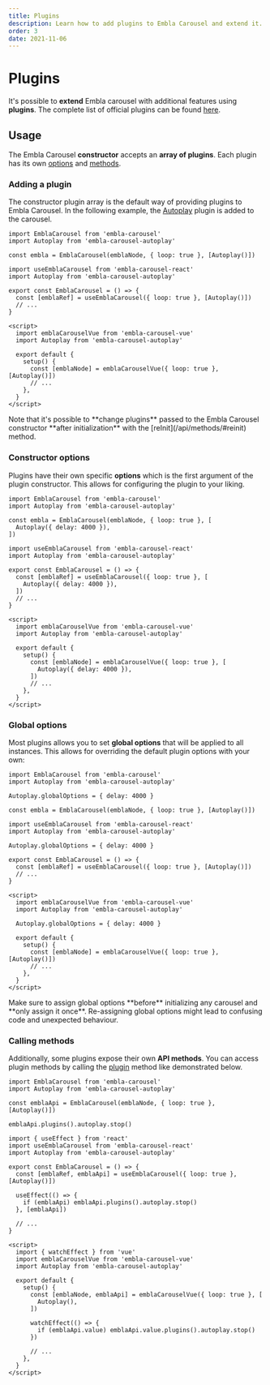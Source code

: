 ```yaml
---
title: Plugins
description: Learn how to add plugins to Embla Carousel and extend it.
order: 3
date: 2021-11-06
---
```



# Plugins

It's possible to **extend** Embla carousel with additional features using **plugins**. The complete list of official plugins can be found [here](/plugins/).

## Usage

The Embla Carousel **constructor** accepts an **array of plugins**. Each plugin has its own [options](/api/plugins/#constructor-options) and [methods](/api/plugins/#calling-methods).

### Adding a plugin

The constructor plugin array is the default way of providing plugins to Embla Carousel. In the following example, the [Autoplay](/plugins/autoplay/) plugin is added to the carousel.

<Tabs groupId="library">
<TabsItem label="Vanilla" value="vanilla">

```js{4}
import EmblaCarousel from 'embla-carousel'
import Autoplay from 'embla-carousel-autoplay'

const embla = EmblaCarousel(emblaNode, { loop: true }, [Autoplay()])
```

</TabsItem>
<TabsItem label="React" value="react">

```jsx{5}
import useEmblaCarousel from 'embla-carousel-react'
import Autoplay from 'embla-carousel-autoplay'

export const EmblaCarousel = () => {
  const [emblaRef] = useEmblaCarousel({ loop: true }, [Autoplay()])
  // ...
}
```

</TabsItem>
<TabsItem label="Vue" value="vue">

```html{7}
<script>
  import emblaCarouselVue from 'embla-carousel-vue'
  import Autoplay from 'embla-carousel-autoplay'

  export default {
    setup() {
      const [emblaNode] = emblaCarouselVue({ loop: true }, [Autoplay()])
      // ...
    },
  }
</script>
```

</TabsItem>
</Tabs>

<Admonition>
  Note that it's possible to **change plugins** passed to the Embla Carousel
  constructor **after initialization** with the [reInit](/api/methods/#reinit)
  method.
</Admonition>

### Constructor options

Plugins have their own specific **options** which is the first argument of the plugin constructor. This allows for configuring the plugin to your liking.

<Tabs groupId="library">
<TabsItem label="Vanilla" value="vanilla">

```js{5}
import EmblaCarousel from 'embla-carousel'
import Autoplay from 'embla-carousel-autoplay'

const embla = EmblaCarousel(emblaNode, { loop: true }, [
  Autoplay({ delay: 4000 }),
])
```

</TabsItem>
<TabsItem label="React" value="react">

```jsx{6}
import useEmblaCarousel from 'embla-carousel-react'
import Autoplay from 'embla-carousel-autoplay'

export const EmblaCarousel = () => {
  const [emblaRef] = useEmblaCarousel({ loop: true }, [
    Autoplay({ delay: 4000 }),
  ])
  // ...
}
```

</TabsItem>
<TabsItem label="Vue" value="vue">

```html{8}
<script>
  import emblaCarouselVue from 'embla-carousel-vue'
  import Autoplay from 'embla-carousel-autoplay'

  export default {
    setup() {
      const [emblaNode] = emblaCarouselVue({ loop: true }, [
        Autoplay({ delay: 4000 }),
      ])
      // ...
    },
  }
</script>
```

</TabsItem>
</Tabs>

### Global options

Most plugins allows you to set **global options** that will be applied to all instances. This allows for overriding the default plugin options with your own:

<Tabs groupId="library">
<TabsItem label="Vanilla" value="vanilla">

```js{4}
import EmblaCarousel from 'embla-carousel'
import Autoplay from 'embla-carousel-autoplay'

Autoplay.globalOptions = { delay: 4000 }

const embla = EmblaCarousel(emblaNode, { loop: true }, [Autoplay()])
```

</TabsItem>
<TabsItem label="React" value="react">

```jsx{4}
import useEmblaCarousel from 'embla-carousel-react'
import Autoplay from 'embla-carousel-autoplay'

Autoplay.globalOptions = { delay: 4000 }

export const EmblaCarousel = () => {
  const [emblaRef] = useEmblaCarousel({ loop: true }, [Autoplay()])
  // ...
}
```

</TabsItem>
<TabsItem label="Vue" value="vue">

```html{5}
<script>
  import emblaCarouselVue from 'embla-carousel-vue'
  import Autoplay from 'embla-carousel-autoplay'

  Autoplay.globalOptions = { delay: 4000 }

  export default {
    setup() {
      const [emblaNode] = emblaCarouselVue({ loop: true }, [Autoplay()])
      // ...
    },
  }
</script>
```

</TabsItem>
</Tabs>

<Admonition type="warning">
  Make sure to assign global options **before** initializing any carousel and
  **only assign it once**. Re-assigning global options might lead to confusing
  code and unexpected behaviour.
</Admonition>

### Calling methods

Additionally, some plugins expose their own **API methods**. You can access plugin methods by calling the [plugin](/api/methods/#plugins) method like demonstrated below.

<Tabs groupId="library">
<TabsItem label="Vanilla" value="vanilla">

```js{6}
import EmblaCarousel from 'embla-carousel'
import Autoplay from 'embla-carousel-autoplay'

const emblaApi = EmblaCarousel(emblaNode, { loop: true }, [Autoplay()])

emblaApi.plugins().autoplay.stop()
```

</TabsItem>
<TabsItem label="React" value="react">

```jsx{9}
import { useEffect } from 'react'
import useEmblaCarousel from 'embla-carousel-react'
import Autoplay from 'embla-carousel-autoplay'

export const EmblaCarousel = () => {
  const [emblaRef, emblaApi] = useEmblaCarousel({ loop: true }, [Autoplay()])

  useEffect(() => {
    if (emblaApi) emblaApi.plugins().autoplay.stop()
  }, [emblaApi])

  // ...
}
```

</TabsItem>
<TabsItem label="Vue" value="vue">

```html{13}
<script>
  import { watchEffect } from 'vue'
  import emblaCarouselVue from 'embla-carousel-vue'
  import Autoplay from 'embla-carousel-autoplay'

  export default {
    setup() {
      const [emblaNode, emblaApi] = emblaCarouselVue({ loop: true }, [
        Autoplay(),
      ])

      watchEffect(() => {
        if (emblaApi.value) emblaApi.value.plugins().autoplay.stop()
      })

      // ...
    },
  }
</script>
```

</TabsItem>
</Tabs>
